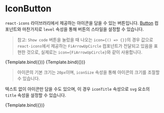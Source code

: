
<Meta
  title="Components/Buttons/IconButton"
  component={IconButton}
/>


# IconButton

`react-icons` 라이브러리에서 제공하는 아이콘을 담을 수 있는 버튼입니다. [Button](/docs/components-buttons-button--primary) 컴포넌트와 마찬가지로 `level` 속성을 통해 버튼의 스타일을 설정할 수 있습니다.

> 참고: `Show code` 버튼을 눌렀을 때 나오는 `icon={() => {}}`의 경우 값으로 `react-icons`에서 제공하는 `FiArrowUpCircle` 컴포넌트가 전달되고 있음을 표현한 것으로, 실제로는 `icon={FiArrowUpCircle}`와 같이 사용합니다.

<Canvas>
  <Story
    name="Primary"
    args={{
      level: "primary",
      icon: FiArrowUpCircle,
      children: "Primary",
    }}
  >
    {Template.bind({})}
  </Story>
  <Story
    name="Secondary"
    args={{
      level: "secondary",
      icon: FiArrowUpCircle,
      children: "Secondary",
    }}
  >
    {Template.bind({})}
  </Story>
</Canvas>

> 아이콘의 기본 크기는 `20px`이며, `iconSize` 속성을 통해 아이콘의 크기를 조절할 수 있습니다.

텍스트 없이 아이콘만 담을 수도 있으며, 이 경우 `iconTitle` 속성으로 `svg` 요소의 `title` 속성을 설정할 수 있습니다.

<Canvas>
  <Story
    name="Outline"
    args={{
      level: "outline",
      icon: FiArrowUpCircle,
      children: "Outline",
    }}
  >
    {Template.bind({})}
  </Story>
</Canvas>
